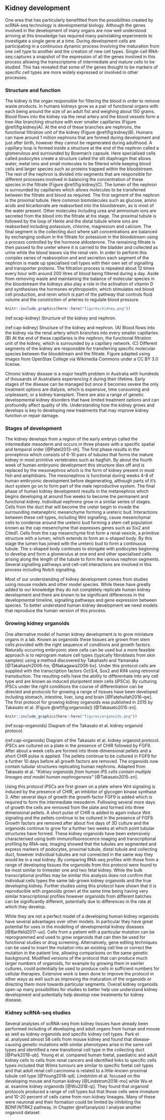 ## Kidney development {#intro-kidney}

One area that has particularly benefitted from the possibilities created by
scRNA-seq technology is developmental biology. Although the genes involved in
the development of many organs are now well understood arriving at this
knowledge has required many painstaking experiments to investigate a single
gene at a time. During development cells are participating in a continuous
dynamic process involving the maturation from one cell type to another and the
creation of new cell types. Single-cell RNA-seq captures a snapshot of the
expression of all the genes involved in this process allowing the transcriptome
of intermediate and mature cells to be studied. This has revealed that some of
the genes thought to be markers of specific cell types are more widely
expressed or involved in other processes.

### Structure and function

The kidney is the organ responsible for filtering the blood in order to remove
waste products. In humans kidneys grow as a pair of functional organs with each
being around the size of an adult fist and weighing about 150 grams. Blood
flows into the kidney via the renal artery and the blood vessels form a
tree-like branching structure with ever smaller capillaries (Figure
\@ref(fig:kidney)A). At the end of these branches are nephrons, the functional
filtration unit of the kidney (Figure \@ref(fig:kidney)B). Humans can have
around 1 million nephrons that are formed during development and just after
birth, however they cannot be regenerated during adulthood. A capillary loop is
formed inside a structure at the end of the nephron called a glomerulous and
surrounded by Bowman's capsule. Here specialised cells called podocytes create
a structure called the slit diaphragm that allows water, metal ions and small
molecules to be filtered while keeping blood cells and larger species such as
proteins trapped within the bloodstream. The rest of the nephron is divided
into segments that are responsible for different processes involved in
balancing the concentration of these species in the filtrate (Figure
\@ref(fig:kidney)C). The lumen of the nephron is surrounded by capillaries
which allows molecules to be transferred between the filtrate and blood as
required. The first segment of the nephron is the proximal tubule. Here common
biomolecules such as glucose, amino acids and bicarbonate are reabsorbed into
the bloodstream, as is most of the water present. Other molecules including
urea and ammonium ions are secreted from the blood into the filtrate at his
stage. The proximal tubule is followed by the loop of Henle and the distal
tubule where ions are reabsorbed including potassium, chlorine, magnesium and
calcium. The final segment is the collecting duct where salt concentrations are
balanced by exchanging sodium in the filtrate for potassium in the bloodstream
using a process controlled by the hormone aldosterone. The remaining filtrate
is then passed to the ureter where it is carried to the bladder and collected
as urine while the blood leaves via the renal vein. In order to perform this
complex series of reabsorption and and secretion each segment of the nephron is
made up specialised cell types with their own set of signalling and transporter
proteins. The filtration process is repeated about 12 times every hour with
around 200 litres of blood being filtered during a day. Aside from removing
waste and maintaining the balance of molecular species in the bloodstream the
kidneys also play a role in the activation of vitamin D and synthesises the
hormones erythropoietin, which stimulates red blood cell production, and renin
which is part of the pathway that controls fluid volume and the constriction of
arteries to regulate blood pressure.

```r
knitr::include_graphics(here::here("figures/kidney.png"))
```

(ref:scap-kidney) Structure of the kidney and nephron.

(ref:cap-kidney) Structure of the kidney and nephron. (A) Blood flows into the kidney via the renal artery which branches into every smaller capillaries. (B) At the end of these capillaries is the nephron, the functional filtration unit of the kidney, which is surrounded by a capillary network. (C) Different segments of the kidney are responsible for transferring specific molecular species between the bloodstream and the filtrate. Figure adapted using images from OpenStax College via Wikimedia Commons under a CC BY 3.0 license.

Chronic kidney disease is a major health problem in Australia with hundreds of
thousands of Australians experiencing it during their lifetime. Early stages of
the disease can be managed but once it becomes severe the only treatment
options are dialysis, which is expensive, time consuming and unpleasant, or a
kidney transplant. There are also a range of genetic developmental kidney
disorders that have limited treatment options and can profoundly affect quality
of life. Understanding how the kidney grows and develops is key to developing
new treatments that may improve kidney function or repair damage.

### Stages of development

The kidney develops from a region of the early embryo called the intermediate
mesoderm and occurs in three phases with a specific spatial and temporal order
[@Patel2013-vh]. The first phase results in the pronephros which consists of
6-10 pairs of tubules that forms the mature kidney in most primitive
vertebrates such as hagfish. By about the fourth week of human embryonic
development this structure dies off and is replaced by the mesonephros which is
the form of kidney present in most fish and amphibians. The mesonephros is
functional during weeks 4-8 of human embryonic development before degenerating,
although parts of it's duct system go on to form part of the male reproductive
system. The final phase of human kidney development results in the metanephros
which begins developing at around five weeks to become the permanent and
functional kidney. Individual nephrons grow in a similar series of stages.
Cells from the duct that will become the ureter begin to invade the surrounding
metanephric mesenchyme forming a ureteric bud. Interactions between these cell
types, including Wnt signalling, cause mesenchymal cells to condense around the
ureteric bud forming a stem cell population known as the cap mesenchyme that
expresses genes such as Six2 and Cited1. Cells from the cap mesenchyme first
form a renal vesicle, a primitive structure with a lumen, which extends to form
an s-shaped body. By this stage the lumen has joined with the ureteric bud to
form a continuous tubule. The s-shaped body continues to elongate with
podocytes beginning to develop and form a glomerulus at one end and other
specialised cells arising along the length of the tubule to form the various
nephron segments. Several signalling pathways and cell-cell interactions are
involved in this process including Notch signalling.

Most of our understanding of kidney development comes from studies using mouse
models and other model species. While these have greatly added to our knowledge
they do not completely replicate human kidney development and there are known
to be significant differences in the developmental timeline, signalling pathways
and gene expression between species. To better understand human kidney
development we need models that reproduce the human version of this process.

### Growing kidney organoids

One alternative model of human kidney development is to grow miniature organs
in a lab. Known as organoids these tissues are grown from stem cells provided
with the right sequence of conditions and growth factors. Naturally occurring
embryonic stem cells can be used but a more feasible approach is to reprogram
mature cell types (typically fibroblasts from skin samples) using a method
discovered by Takahashi and Yamanaka [@Takahashi2006-ho; @Nakagawa2008-bx].
Under this protocol cells are supplied with the transcription factors Oct3/4,
Sox2 and Klf4 using retroviral transduction. The resulting cells have the
ability to differentiate into any cell type and are known as induced
pluripotent stem cells (iPSCs). By culturing iPSCs under the right conditions
the course of differentiation can be directed and protocols for growing a range
of tissues have been developed including stomach, intestine, liver, lung and
brain [@Fatehullah2016-qw]. The first protocol for growing kidney organoids was
published in 2015 by Takasato et al. (Figure \@ref(fig:organoids))
[@Takasato2015-zn].

```r
knitr::include_graphics(here::here("figures/organoids.png"))
```

(ref:scap-organoids) Diagram of the Takasato et al. kidney organoid protocol.

(ref:cap-organoids) Diagram of the Takasato et al. kidney organoid protocol. iPSCs are cultured on a plate in the presence of CHIR followed by FGF9. After about a week cells are formed into three-dimensional pellets and a short CHIR pulse is applied. The pellets continue to be cultured in FGF9 for a further 10 days before all growth factors are removed. The organoids now contain tubular structures replicating human nephrons. Adapted from Takasato et al. _"Kidney organoids from human iPS cells contain multiple lineages and model human nephrogenesis"_ [@Takasato2015-zn].

Using this protocol iPSCs are first grown on a plate where Wnt signaling is
induced by the presence of CHIR, an inhibitor of glycogen kinase synthase 3.
After several days of growth the growth factor FGF9 is added which is required
to form the intermediate mesoderm. Following several more days of growth the
cells are removed from the plate and formed into three dimensional pellets. A
short pulse of CHIR is added to again induce Wnt signaling and the pellets
continue to be cultured in the presence of FGF9. Growth factors are removed
after about five days of 3D culture and the organoids continue to grow for a
further two weeks at which point tubular structures have formed. These kidney
organoids have been extensively characterised using both immunofluorescence
imaging and transcriptional profiling by RNA-seq. Imaging showed that the
tubules are segmented and express markers of podocytes, proximal tubule, distal
tubule and collecting duct, however individual tubules are not connected in the
same way they would be in a real kidney. By comparing RNA-seq profiles with
those from a range of developing tissues the organoids from this protocol were
found to be most similar to trimester one and two fetal kidney. While the bulk
transcriptional profiles may be similar this analysis does not confirm that
individual cells types the same lab-grown kidney organoids and the true
developing kidney. Further studies using this protocol have shown that it is
reproducible with organoids grown at the same time being having very similar
transcriptional profiles however organoids from different batches can be
significantly different, potentially due to differences in the rate at which
they develop.

While they are not a perfect model of a developing human kidney organoids have
several advantages over other models. In particular they have great potential
for uses in the modelling of developmental kidney diseases [@Bartfeld2017-uo].
Cells from a patient with a particular mutation can be reprogrammed and used to
grow organoids that can then be used for functional studies or drug screening.
Alternatively, gene editing techniques can be used to insert the mutation into
an existing cell line or correct the mutation in the patient line, allowing
comparisons on the same genetic background. Modified versions of the protocol
that can produce much larger numbers of organoids, for example by growing them
in swirler cultures, could potentially be used to produce cells in sufficient
numbers for cellular therapies. Extensive work is been done to improve the
protocol in other ways as well such as improving the maturation of the
organoids or directing them more towards particular segments. Overall kidney
organoids open up many possibilities for studies to better help use understand
kidney development and potentially help develop new treatments for kidney
disease.

### Kidney scRNA-seq studies

Several analyses of scRNA-seq from kidney tissues have already been performed
including of developing and adult organs from human and mouse as well as kidney
organoids and specific kidney cell types. Park et al. analysed almost
58\thinspace000 cells from mouse kidney and found that disease-causing genetic
mutations with similar phenotypes arise in the same cell types and identified a
new transitional cell type in the collecting duct [@Park2018-ub]. Young et al.
compared human foetal, paediatric and adult kidney cells to cells from renal
cancers and identified links to specific cells types included that Wilms
tumours are similar to specific foetal cell types and that adult renal cell
carcinoma is related to a little-known proximal tubule cell type
[@Young2018-qd]. Lindström et al. focused on the developing mouse and human
kidney [@Lindstrom2018-mo] while Wu et al. examine kidney organoids
[@Wu2018-qi]. They found that organoid protocols produced a range of cell types
but that those cells were immature and 10-20 percent of cells came from
non-kidney lineages. Many of these were neuronal and their formation could be
limited by inhibiting the BDNF/NTRK2 pathway. In Chapter \@ref(analysis) I
analyse another organoid dataset.
